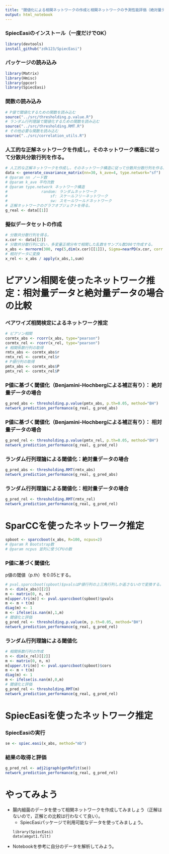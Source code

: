 ```yaml
---
title: "閾値化による相関ネットワークの作成と相関ネットワークの予測性能評価（絶対量データを用いる場合）"
output: html_notebook
---
```


### SpiecEasiのインストール（一度だけでOK）
```r
library(devtools)
install_github("zdk123/SpiecEasi")
```

### パッケージの読み込み
```r
library(Matrix)
library(Hmisc)
library(ppcor)
library(SpiecEasi)
```

### 関数の読み込み
```r
# P値で閾値化するための関数を読み込む
source("../src/thresholding.p.value.R")
# ランダム行列理論で閾値化するための関数を読み込む
source("../src/thresholding.RMT.R")
# その他必要な関数を読み込む
source("../src/correlation_utils.R")
```

### 人工的な正解ネットワークを作成し，そのネットワーク構造に従って分散共分散行列を作る。
```r
# 人工的な正解ネットワークを作成し，そのネットワーク構造に従って分散共分散行列を作る。
data <- generate_covariance_matrix(nn=30, k_ave=4, type.network="sf")
# @param nn ノード数
# @param k_ave 平均次数
# @param type.network ネットワーク構造
#               random: ランダムネットワーク
#                   sf: スケールフリーネットワーク
#                   sw: スモールワールドネットワーク
# 正解ネットワークのグラフオブジェクトを得る。
g_real <- data[[1]]
```

### 擬似データセットの作成
```r
# 分散共分散行列を得る。
x.cor <- data[[2]] 
# 分散共分散行列に従い，多変量正規分布で相関した乱数をサンプル数300で作成する。
x_abs <- mvrnorm(300, rep(5,dim(x.cor)[[1]]), Sigma=nearPD(x.cor, corr = T, keepDiag = T)$mat)
# 相対データに変換
x_rel <- x_abs / apply(x_abs,1,sum)
```

# ピアソン相関を使ったネットワーク推定：相対量データと絶対量データの場合の比較

### ペアワイズ相関検定によるネットワーク推定
```r
# ピアソン相関
cormtx_abs <- rcorr(x_abs, type="pearson")
cormtx_rel <- rcorr(x_rel, type="pearson")
# 相関係数行列の取得
rmtx_abs <- cormtx_abs$r
rmtx_rel <- cormtx_rel$r
# P値行列の取得
pmtx_abs <- cormtx_abs$P
pmtx_rel <- cormtx_rel$P
```

### P値に基づく閾値化（Benjamini-Hochbergによる補正有り）： 絶対量データの場合
```r
g_pred_abs <- thresholding.p.value(pmtx_abs, p.th=0.05, method="BH")
network_prediction_performance(g_real, g_pred_abs)
```
### P値に基づく閾値化（Benjamini-Hochbergによる補正有り）： 相対量データの場合
```r
g_pred_rel <- thresholding.p.value(pmtx_rel, p.th=0.05, method="BH")
network_prediction_performance(g_real, g_pred_rel)
```

### ランダム行列理論による閾値化：絶対量データの場合
```r
g_pred_abs <- thresholding.RMT(rmtx_abs)
network_prediction_performance(g_real, g_pred_abs)
```

### ランダム行列理論による閾値化：相対量データの場合
```r
g_pred_rel <- thresholding.RMT(rmtx_rel)
network_prediction_performance(g_real, g_pred_rel)
```

# SparCCを使ったネットワーク推定
```r
spboot <- sparccboot(x_abs, R=100, ncpus=2)
# @param R Bootstrap数
# @param ncpus 並列に使うCPUの数
```


### P値に基づく閾値化
p値の閾値（p.th）を0.05とする。
```r
# pval.sparccboot(spboot)$pvalsはP値行列の上三角行列しか返さないので変換する。
n <- dim(x_abs)[[2]]
m <- matrix(0, n, n)
m[upper.tri(m)] <- pval.sparccboot(spboot)$pvals
m <- m + t(m)
diag(m) <- 1
m <- ifelse(is.nan(m),1,m)
# 閾値化と評価
g_pred_rel <- thresholding.p.value(m, p.th=0.05, method="BH")
network_prediction_performance(g_real, g_pred_rel)
```

### ランダム行列理論による閾値化
```r
# 相関係数行列の作成
n <- dim(x_rel)[[2]]
m <- matrix(0, n, n)
m[upper.tri(m)] <- pval.sparccboot(spboot)$cors
m <- m + t(m)
diag(m) <- 1
m <- ifelse(is.nan(m),0,m)
# 閾値化と評価
g_pred_rel <- thresholding.RMT(m)
network_prediction_performance(g_real, g_pred_rel)
```

# SpiecEasiを使ったネットワーク推定
### SpiecEasiの実行
```r
se <- spiec.easi(x_abs, method="mb")
```

### 結果の取得と評価
```r
g_pred_rel <- adj2igraph(getRefit(se))
network_prediction_performance(g_real, g_pred_rel)
```

# やってみよう
  + 腸内細菌のデータを使って相関ネットワークを作成してみましょう（正解はないので，正解との比較は行わなくて良い）。
    + SpiecEasiパッケージで利用可能なデータを使ってみましょう。
    ```
    library(SpiecEasi)
    data(amgut1.filt)
    ```
  + Notebookを参考に自分のデータを解析してみよう。

